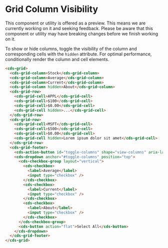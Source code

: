 
<Meta title="Data Grid (Preview)/Column Visibility" />

# Grid Column Visibility

<cds-alert-group status="warning" cds-layout="m-b:lg">
  <cds-alert>
    This component or utility is offered as a preview. This means we are currently working on it and seeking feedback.
    Please be aware that this component or utility may have breaking changes before we finish working on it.
  </cds-alert>
</cds-alert-group>

To show or hide columns, toggle the visibility of the column and corresponding cells with the `hidden` attribute.
For optimal performance, conditionally render the column and cell elements.

<Story id="stories-grid--column-visibility" />

```html
<cds-grid>
  <cds-grid-column>Stock</cds-grid-column>
  <cds-grid-column>Average</cds-grid-column>
  <cds-grid-column>Current</cds-grid-column>
  <cds-grid-column hidden>About</cds-grid-column>
  <cds-grid-row>
    <cds-grid-cell>APPL</cds-grid-cell>
    <cds-grid-cell>$100</cds-grid-cell>
    <cds-grid-cell>$0.00</cds-grid-cell>
    <cds-grid-cell hidden>...</cds-grid-cell>
  </cds-grid-row>
  <cds-grid-row>
    <cds-grid-cell>MSFT</cds-grid-cell>
    <cds-grid-cell>$500</cds-grid-cell>
    <cds-grid-cell>$0.00</cds-grid-cell>
    <cds-grid-cell hidden>Lorem ipsum dolor sit amet</cds-grid-cell>
  </cds-grid-row>
  <cds-grid-footer>
    <cds-action-button id="toggle-columns" shape="view-columns" aria-label="filter column"></cds-action-button>
    <cds-dropdown anchor="#toggle-columns" position="top">
      <cds-checkbox-group layout="vertical">
        <cds-checkbox>
          <label>Average</label>
          <input type="checkbox" />
        </cds-checkbox>
        <cds-checkbox>
          <label>Current</label>
          <input type="checkbox" />
        </cds-checkbox>
        <cds-checkbox>
          <label>About</label>
          <input type="checkbox" />
        </cds-checkbox>
      </cds-checkbox-group>
      <cds-button action="flat">Select All</cds-button>
    </cds-dropdown>
  </cds-grid-footer>
</cds-grid>
```
